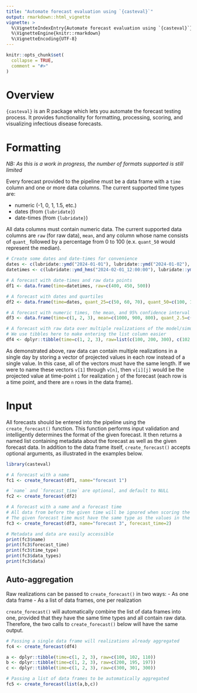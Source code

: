 ```yaml
---
title: "Automate forecast evaluation using `{casteval}`"
output: rmarkdown::html_vignette
vignette: >
  %\VignetteIndexEntry{Automate forecast evaluation using `{casteval}`}
  %\VignetteEngine{knitr::rmarkdown}
  %\VignetteEncoding{UTF-8}
---
```


```r
knitr::opts_chunk$set(
  collapse = TRUE,
  comment = "#>"
)
```


# Overview
`{casteval}` is an R package which lets you automate the forecast testing process.
It provides functionality for formatting, processing, scoring, and visualizing infectious disease forecasts.

# Formatting
*NB: As this is a work in progress, the number of formats supported is still limited*

Every forecast provided to the pipeline must be a data frame with a `time` column and one or more data columns.
The current supported time types are:

- numeric (-1, 0, 1, 1.5, etc.)
- dates (from `{lubridate}`)
- date-times (from `{lubridate}`)

All data columns must contain numeric data.
The current supported data columns are `raw` (for raw data), `mean`, and any column whose name consists of `quant_` followed by a percentage from 0 to 100 (e.x. `quant_50` would represent the median).

```r
# Create some dates and date-times for convenience
dates <- c(lubridate::ymd("2024-01-01"), lubridate::ymd("2024-01-02"), lubridate::ymd("2024-01-03"))
datetimes <- c(lubridate::ymd_hms("2024-02-01_12:00:00"), lubridate::ymd_hms("2024-02-01_13:00:00"), lubridate::ymd_hms("2024-02-01_14:00:00"))

# A forecast with date-times and raw data points
df1 <- data.frame(time=datetimes, raw=c(400, 450, 500))

# A forecast with dates and quartiles
df2 <- data.frame(time=dates, quant_25=c(50, 60, 70), quant_50=c(100, 110, 120), quant_75=c(150, 160, 170))

# A forecast with numeric times, the mean, and 95% confidence interval
df3 <- data.frame(time=c(1, 2, 3), mean=c(1000, 900, 800), quant_2.5=c(950, 850, 750), quant_97.5=c(1050, 950, 850))

# A forecast with raw data over multiple realizations of the model/simulation
# We use tibbles here to make entering the list column easier
df4 <- dplyr::tibble(time=c(1, 2, 3), raw=list(c(100, 200, 300), c(102, 195, 301), c(110, 197, 300)))
```

As demonstrated above, raw data can contain multiple realizations in a single day by storing a vector of projected values in each row instead of a single value.
In this case, all of the vectors must have the same length.
If we were to name these vectors `v[1]` through `v[n]`, then `v[i][j]` would be the projected value at time-point `i` for realization `j` of the forecast (each row is a time point, and there are `n` rows in the data frame).

# Input
All forecasts should be entered into the pipeline using the `create_forecast()` function.
This function performs input validation and intelligently determines the format of the given forecast.
It then returns a named list containing metadata about the forecast as well as the given forecast data.
In addition to the data frame itself, `create_forecast()` accepts optional arguments, as illustrated in the examples below.

```r
library(casteval)

# A forecast with a name
fc1 <- create_forecast(df1, name="forecast 1")

# `name` and `forecast_time` are optional, and default to NULL
fc2 <- create_forecast(df2)

# A forecast with a name and a forecast time
# All data from before the given time will be ignored when scoring the forecast
# The given forecast time must have the same type as the values in the `time` column
fc3 <- create_forecast(df3, name="forecast 3", forecast_time=2)

# Metadata and data are easily accessible
print(fc3$name)
print(fc3$forecast_time)
print(fc3$time_type)
print(fc3$data_types)
print(fc3$data)
```

## Auto-aggregation
Raw realizations can be passed to `create_forecast()` in two ways:
- As one data frame
- As a list of data frames, one per realization

`create_forecast()` will automatically combine the list of data frames into one, provided that they have the same time types and all contain raw data.
Therefore, the two calls to `create_forecast()` below will have the same output.

```r
# Passing a single data frame will realizations already aggregated
fc4 <- create_forecast(df4)

a <- dplyr::tibble(time=c(1, 2, 3), raw=c(100, 102, 110))
b <- dplyr::tibble(time=c(1, 2, 3), raw=c(200, 195, 197))
c <- dplyr::tibble(time=c(1, 2, 3), raw=c(300, 301, 300))

# Passing a list of data frames to be automatically aggregated
fc5 <- create_forecast(list(a,b,c))
```